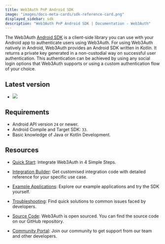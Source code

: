 ```yaml
---
title: Web3Auth PnP Android SDK
image: "images/docs-meta-cards/sdk-reference-card.png"
displayed_sidebar: sdk
description: "Web3Auth PnP Android SDK | Documentation - Web3Auth"
---
```


The Web3Auth [Android SDK](https://github.com/Web3Auth/web3auth-android-sdk) is a client-side library you can use with your Android app to
authenticate users using Web3Auth. For using Web3Auth natively in Android, Web3Auth provides an Android SDK written in _Kotlin_. It returns a private
key generated in a non-custodial way on successful user authentication. This authentication can be achieved by using any social login options that
Web3Auth supports or using a custom authentication flow of your choice.

## Latest version

- [![](https://jitpack.io/v/com.github.Web3Auth/web3auth-android-sdk.svg)](https://jitpack.io/#com.github.Web3Auth/web3auth-android-sdk)

## Requirements

- Android API version `24` or newer.
- Android Compile and Target SDK: `33`.
- Basic knowledge of Java or Kotlin Development.

## Resources

- [Quick Start](/quick-start?product=Plug+and+Play&sdk=Plug+and+Play+Android+SDK): Integrate Web3Auth in 4 Simple Steps.

- [Integration Builder](/integration-builder?lang=ANDROID&chain=ETH&evmFramework=WEB3&customAuth=NONE&mfa=DEFAULT&whitelabel=NO&useModal=YES&web3AuthNetwork=TESTNET&rnMode=EXPO&stepIndex=0):
  Get customised integration code with detailed reference for your specific use case.

- [Example Applications](/examples?product=Plug+and+Play&sdk=Plug+and+Play+Android+SDK): Explore our example applications and try the SDK yourself.

- [Troubleshooting](/troubleshooting): Find quick solutions to common issues faced by developers.

- [Source Code](https://github.com/Web3Auth/web3auth-android-sdk/): Web3Auth is open sourced. You can find the source code on our GitHub repository.

- [Community Portal](https://community.web3auth.io): Join our community to get support from our team and other developers.
